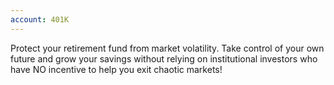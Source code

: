 ```yaml
---
account: 401K
---
```

Protect your retirement fund from market volatility. 
Take control of your own future and grow your savings
without relying on institutional investors who 
have NO incentive to help you exit chaotic markets!